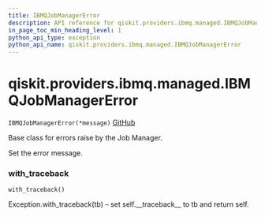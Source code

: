 ```yaml
---
title: IBMQJobManagerError
description: API reference for qiskit.providers.ibmq.managed.IBMQJobManagerError
in_page_toc_min_heading_level: 1
python_api_type: exception
python_api_name: qiskit.providers.ibmq.managed.IBMQJobManagerError
---
```


<span id="qiskit-providers-ibmq-managed-ibmqjobmanagererror" />

# qiskit.providers.ibmq.managed.IBMQJobManagerError

<span id="qiskit.providers.ibmq.managed.IBMQJobManagerError" />

`IBMQJobManagerError(*message)` [GitHub](https://github.com/qiskit/qiskit-ibmq-provider/tree/stable/0.12/qiskit/providers/ibmq/managed/exceptions.py "view source code")

Base class for errors raise by the Job Manager.

Set the error message.

### with\_traceback

<span id="qiskit.providers.ibmq.managed.IBMQJobManagerError.with_traceback" />

`with_traceback()`

Exception.with\_traceback(tb) – set self.\_\_traceback\_\_ to tb and return self.

